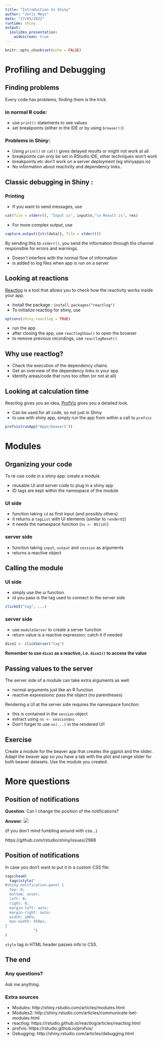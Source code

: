 ```yaml
---
title: "Introduction to Shiny"
author: "Joris Meys"
date: "17/05/2022"
runtime: shiny
output: 
  ioslides_presentation:
    widescreen: true
---
```

  
```r
knitr::opts_chunk$set(echo = FALSE)
```

# Profiling and Debugging

## Finding problems

Every code has problems, finding them is the trick.

### in normal R code:


 - use `print()` statements to see values
 - set breakpoints (either in the IDE or by using `browser()`)

### Problems in Shiny:

 - Using `print()` or `cat()` gives delayed results or might not work at all
 - breakpoints can only be set in RStudio IDE, other techniques won't work
 - breakpoints etc don't work on a server deployment (eg shinyapps.io)
 - No information about reactivity and dependency links.

## Classic debugging in Shiny :

### Printing

 - If you want to send messages, use
```r
cat(file = stderr(), "Input is", input$n,"\n Result is", res)
```
 - For more complex output, use
```r
capture.output({str(data)}, file = stderr())
```

By sending this to `stderr()`, you send the information through the channel
responsible for errors and warnings.

 - Doesn't interfere with the normal flow of information
 - is added to log files when app is run on a server

## Looking at reactions

[Reactlog](https://rstudio.github.io/reactlog/articles/reactlog.html) is a tool
that allows you to check how the reactivity works inside your app.

 - Install the package : `install.packages("reactlog")`
 - To initialize reactlog for shiny, use
```r
options(shiny.reactlog = TRUE)
```
 - run the app
 - after closing the app, use `reactlogShow()` to open the browser
 - to remove previous recordings, use `reactlogReset()`

## Why use reactlog?

 - Check the execution of the dependency chains.
 - Get an overview of the dependency links in your app
 - Identify areas/code that runs too often (or not at all)

## Looking at calculation time 

Reactlog gives you an idea, [ProfVis](https://rstudio.github.io/profvis/)
gives you a detailed look.

 - Can be used for all code, so not just in Shiny
 - to use with shiny app, simply run the app from within a call to `profvis`
 
```r
profvis(runApp("Apps/beaver1"))
```

# Modules

## Organizing your code

To re-use code in a shiny app: create a module.

 - reusable UI and server code to plug in a shiny app
 - ID tags are kept within the namespace of the module

### UI side

 - function taking `id` as first input (and possibly others)
 - it returns a `tagList` with UI elements (similar to `renderUI`)
 - it needs the namespace function (`ns <- NS(id)`)
 
### server side

 - function taking `input`, `output` and `session` as arguments
 - returns a reactive object 
 
## Calling the module

### UI side

 - simply use the ui function.
 - id you pass is the tag used to connect to the server side

```r
clickUI("tag", ...)
```

### server side

 - use `moduleServer` to create a server function
 - return value is a reactive expression: catch it if needed
 
```r
dice1 <- clickServer("tag")
```

**Remember to use `dice1` as a reactive, i.e. `dice1()` to access the value**

## Passing values to the server

The server side of a module can take extra arguments as well:

 - normal arguments just like an R function
 - reactive expressions: pass the object (no parentheses)
 
Rendering a UI at the server side requires the namespace function:

 - this is contained in the `session` object
 - extract using `ns <- session$ns`
 - Don't forget to use `ns(...)` in the rendered UI!
 
## Exercise

Create a module for the beaver app that creates the ggplot and the slider.
Adapt the beaver app so you have a tab with the plot and range slider for
both beaver datasets. Use the module you created.

# More questions

## Position of notifications

**Question**: Can I change the position of the notifications?

**Answer**: ![](yesyoucan.jpg)

(if you don't mind fumbling around with css...)

https://github.com/rstudio/shiny/issues/2988

## Position of notifications

In case you don't want to put it in a custom CSS file: 

```r
tags$head(
  tags$style("
#shiny-notification-panel {
  top: 0;
  bottom: unset;
  left: 0;
  right: 0;
  margin-left: auto;
  margin-right: auto;
  width: 100%;
  max-width: 450px;
}
             ")
)
```

`style` tag in HTML header passes info to CSS.

## The end

### Any questions?

Ask me anything.

### Extra sources

 - Modules: http://shiny.rstudio.com/articles/modules.html
 - Modules2: http://shiny.rstudio.com/articles/communicate-bet-modules.html
 - reactlog: https://rstudio.github.io/reactlog/articles/reactlog.html
 - profvis: https://rstudio.github.io/profvis/
 - Debugging: http://shiny.rstudio.com/articles/debugging.html
